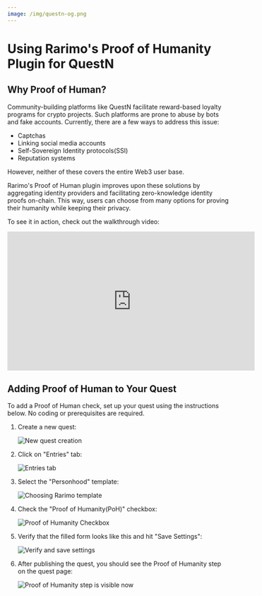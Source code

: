 ```yaml
---
image: /img/questn-og.png
---
```


# Using Rarimo's Proof of Humanity Plugin for QuestN

## Why Proof of Human?

Community-building platforms like QuestN facilitate reward-based loyalty programs for crypto projects.
Such platforms are prone to abuse by bots and fake accounts.
Currently, there are a few ways to address this issue:

- Captchas
- Linking social media accounts
- Self-Sovereign Identity protocols(SSI)
- Reputation systems

However, neither of these covers the entire Web3 user base.

Rarimo's Proof of Human plugin improves upon these solutions by aggregating identity providers and facilitating zero-knowledge identity proofs on-chain.
This way, users can choose from many options for proving their humanity while keeping their privacy.

To see it in action, check out the walkthrough video:

<iframe width="560" height="315" src="https://www.youtube.com/embed/HVPtCNr50o8?si=xT1r_M1sSHTJm3dg" title="YouTube video player" frameborder="0" allow="accelerometer; autoplay; clipboard-write; encrypted-media; gyroscope; picture-in-picture; web-share" allowfullscreen></iframe>

## Adding Proof of Human to Your Quest

To add a Proof of Human check, set up your quest using the instructions below.
No coding or prerequisites are required.

1. Create a new quest:

    ![New quest creation](/img/questn-step-1.png)

1. Click on "Entries" tab:

    ![Entries tab](/img/questn-step-2.png)

1. Select the "Personhood" template:

    ![Choosing  Rarimo template](/img/questn-step-3.png)

1. Check the "Proof of Humanity(PoH)" checkbox:

    ![Proof of Humanity Checkbox](/img/questn-step-4.png)

1. Verify that the filled form looks like this and hit "Save Settings":

    ![Verify and save settings](/img/questn-step-5.png)

1. After publishing the quest, you should see the Proof of Humanity step on the quest page:

    ![Proof of Humanity step is visible now](/img/questn-step-6.png)